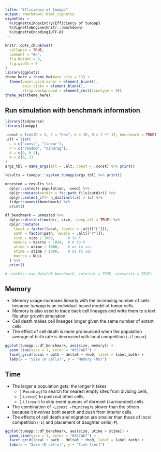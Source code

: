 ```yaml
---
title: "Efficiency of tumopp"
output: rmarkdown::html_vignette
vignette: >
  %\VignetteIndexEntry{Efficiency of tumopp}
  %\VignetteEngine{knitr::rmarkdown}
  %\VignetteEncoding{UTF-8}
---
```


```r
knitr::opts_chunk$set(
  collapse = TRUE,
  comment = "#>",
  fig.height = 6,
  fig.width = 6
)
library(ggplot2)
theme_here = theme_bw(base_size = 12) +
  theme(panel.grid.minor = element_blank(),
        axis.ticks = element_blank(),
        strip.background = element_rect(linetype = 0))
theme_set(theme_here)
```

## Run simulation with benchmark information

```r
library(tidyverse)
library(tumopp)

.const = list(D = 3, C = "hex", k = 10, N = 2 ** 17, benchmark = TRUE)
.alt = list(
  L = c("const", "linear"),
  P = c("random", "mindrag"),
  d = c(0, 0.2),
  m = c(0, 2)
)
args_tbl = make_args(alt = .alt, const = .const) %>% print()

results = tumopp:::system_tumopp(args_tbl) %>% print()

unnested = results %>%
  dplyr::select(-population, -seed) %>%
  dplyr::mutate(outdir = fs::path_file(outdir)) %>%
  dplyr::select_if(~ n_distinct(.x) > 1L) %>%
  tidyr::unnest(benchmark) %>%
  print()

df_benchmark = unnested %>%
  dplyr::distinct(outdir, size, .keep_all = TRUE) %>%
  dplyr::mutate(
    local = factor(local, levels = .alt[["L"]]),
    path = factor(path, levels = .alt[["P"]]),
    size = size / 1000,      # to K
    memory = maxrss / 1024,  # K to M
    utime = utime / 1000,    # ms to sec
    stime = stime / 1000,    # ms to sec
    maxrss = NULL
  ) %>%
  print()

# usethis::use_data(df_benchmark, internal = TRUE, overwrite = TRUE)
```


## Memory

- Memory usage increases linearly with the increasing number of cells
  because *tumopp* is an individual-based model of tumor cells.
- Memory is also used to trace back cell lineages and write them to a text file after growth simulation.
- Cell death makes cell lineages longer given the same number of extant cells.
- The effect of cell death is more pronounced
  when the population average of birth rate is decreased with local competition (`-Llinear`).

```r
ggplot(tumopp:::df_benchmark, aes(size, memory)) +
  geom_line(size = 1, color = "#337ab7") +
  facet_grid(local + path ~ delta0 + rho0, label = label_both) +
  labs(x = "Size (K cells)", y = "Memory (MB)")
```

## Time

- The larger a population gets, the longer it takes
    - (`-Pmindrag`) to search for nearest empty sites from dividing cells,
    - (`-Lconst`) to push out other cells,
    - (`-Llinear`) to skip event queues of dormant (surrounded) cells.
- The combination of `-Lconst -Pmindrag` is slower than the others
  because it involves both search and push from interior cells.
- The effects of cell death and migration are smaller
  than those of local competition (`-L`) and placement of daughter cells(`-P`).

```r
ggplot(tumopp:::df_benchmark, aes(size, utime + stime)) +
  geom_line(size = 1, color = "#337ab7") +
  facet_grid(local + path ~ delta0 + rho0, label = label_both) +
  labs(x = "Size (K cells)", y = "Time (sec)")
```
